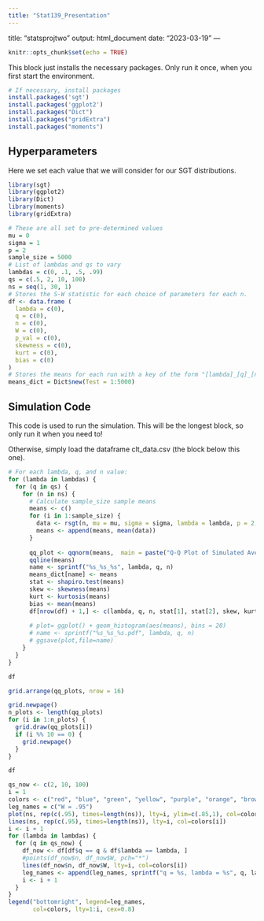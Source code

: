 ```yaml
---
title: "Stat139_Presentation"
---
```

title: "statsprojtwo"
output: html_document
date: "2023-03-19"
---

```r
knitr::opts_chunk$set(echo = TRUE)
```

This block just installs the necessary packages. Only run it once, when you first start the environment.

```r
# If necessary, install packages
install.packages('sgt')
install.packages('ggplot2')
install.packages("Dict")
install.packages("gridExtra")
install.packages("moments")
```

## Hyperparameters

Here we set each value that we will consider for our SGT distributions.

```r
library(sgt)
library(ggplot2)
library(Dict)
library(moments)
library(gridExtra)
```

```r
# These are all set to pre-determined values
mu = 0
sigma = 1
p = 2
sample_size = 5000
# List of lambdas and qs to vary
lambdas = c(0, .1, .5, .99)
qs = c(.5, 2, 10, 100)
ns = seq(1, 30, 1)
# Stores the S-W statistic for each choice of parameters for each n.
df <- data.frame (
  lambda = c(0),
  q = c(0),
  n = c(0),
  W = c(0),
  p_val = c(0),
  skewness = c(0),
  kurt = c(0),
  bias = c(0)
)
# Stores the means for each run with a key of the form "[lambda]_[q]_[n]" (for lambda, the 0 is included, so do '0.99', not '.99')
means_dict = Dict$new(Test = 1:5000)
```

## Simulation Code

This code is used to run the simulation. This will be the longest block, so only run it when you need to!

Otherwise, simply load the dataframe clt_data.csv (the block below this one).

```r
# For each lambda, q, and n value:
for (lambda in lambdas) {
  for (q in qs) {
    for (n in ns) {
      # Calculate sample_size sample means
      means <- c()
      for (i in 1:sample_size) {
        data <- rsgt(n, mu = mu, sigma = sigma, lambda = lambda, p = 2, q = q, mean.cent = FALSE, var.adj = FALSE)
        means <- append(means, mean(data))
      }
      
      qq_plot <- qqnorm(means,  main = paste("Q-Q Plot of Simulated Averages with q = ", q, ", n = ", n, ", and lambda =", lambda))
      qqline(means)
      name <- sprintf("%s_%s_%s", lambda, q, n)
      means_dict[name] <- means
      stat <- shapiro.test(means)
      skew <- skewness(means)
      kurt <- kurtosis(means)
      bias <- mean(means)
      df[nrow(df) + 1,] <- c(lambda, q, n, stat[1], stat[2], skew, kurt, bias)
      
      # plot= ggplot() + geom_histogram(aes(means), bins = 20)
      # name <- sprintf("%s_%s_%s.pdf", lambda, q, n)
      # ggsave(plot,file=name)
    }
  }
}
```

```r
df
```

```r
grid.arrange(qq_plots, nrow = 16)

grid.newpage()
n_plots <- length(qq_plots)
for (i in 1:n_plots) {
  grid.draw(qq_plots[i])
  if (i %% 10 == 0) {
    grid.newpage()
  }
}

df
```


```r
qs_now <- c(2, 10, 100)
i = 1
colors <- c("red", "blue", "green", "yellow", "purple", "orange", "brown", "black")
leg_names = c("W = .95")
plot(ns, rep(c(.95), times=length(ns)), lty=i, ylim=c(.85,1), col=colors[i])
lines(ns, rep(c(.95), times=length(ns)), lty=i, col=colors[i])
i <- i + 1
for (lambda in lambdas) {
  for (q in qs_now) {
    df_now <- df[df$q == q & df$lambda == lambda, ]
    #points(df_now$n, df_now$W, pch="*")
    lines(df_now$n, df_now$W, lty=i, col=colors[i])
    leg_names <- append(leg_names, sprintf("q = %s, lambda = %s", q, lambda))
    i <- i + 1
  }
}
legend("bottomright", legend=leg_names,
       col=colors, lty=1:i, cex=0.8)
```


